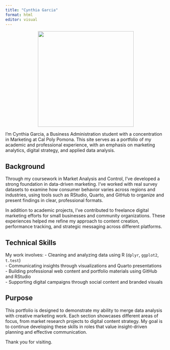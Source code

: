 ```yaml
---
title: "Cynthia Garcia"
format: html
editor: visual
---
```


<div style="text-align: center;">
  <img src="images/cynthia-photo.jpg" width="300px">
</div>

I’m Cynthia Garcia, a Business Administration student with a concentration in Marketing at Cal Poly Pomona. This site serves as a portfolio of my academic and professional experience, with an emphasis on marketing analytics, digital strategy, and applied data analysis.

## Background

Through my coursework in Market Analysis and Control, I’ve developed a strong foundation in data-driven marketing. I’ve worked with real survey datasets to examine how consumer behavior varies across regions and industries, using tools such as RStudio, Quarto, and GitHub to organize and present findings in clear, professional formats.

In addition to academic projects, I’ve contributed to freelance digital marketing efforts for small businesses and community organizations. These experiences helped me refine my approach to content creation, performance tracking, and strategic messaging across different platforms.

## Technical Skills

My work involves:
- Cleaning and analyzing data using R (`dplyr`, `ggplot2`, `t.test`)  
- Communicating insights through visualizations and Quarto presentations  
- Building professional web content and portfolio materials using GitHub and RStudio  
- Supporting digital campaigns through social content and branded visuals

## Purpose

This portfolio is designed to demonstrate my ability to merge data analysis with creative marketing work. Each section showcases different areas of focus, from market research projects to digital content strategy. My goal is to continue developing these skills in roles that value insight-driven planning and effective communication.

Thank you for visiting.
